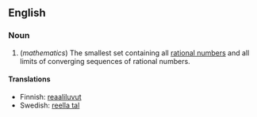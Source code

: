 ==English==

===Noun===

# (''mathematics'') The smallest set containing all [[rational numbers]] and all limits of converging sequences of rational numbers. <!-- add big gothic R denotation-->

====Translations====
*Finnish: [[reaaliluvut]]
*Swedish: [[reella tal]]